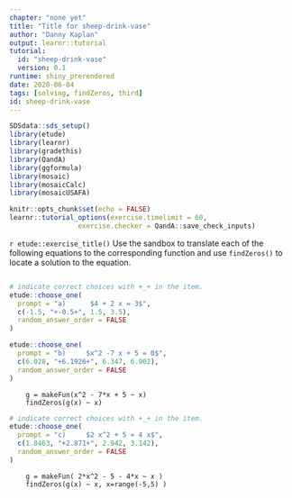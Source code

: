 ```yaml
---
chapter: "none yet"
title: "Title for sheep-drink-vase"
author: "Danny Kaplan"
output: learnr::tutorial
tutorial:
  id: "sheep-drink-vase"
  version: 0.1
runtime: shiny_prerendered
date: 2020-06-04 
tags: [solving, findZeros, third]
id: sheep-drink-vase
---
```


```r
SDSdata::sds_setup()
library(etude)
library(learnr)
library(gradethis)
library(QandA)
library(ggformula)
library(mosaic)
library(mosaicCalc)
library(mosaicUSAFA)

knitr::opts_chunk$set(echo = FALSE)
learnr::tutorial_options(exercise.timelimit = 60, 
                 exercise.checker = QandA::save_check_inputs)
```


`r etude::exercise_title()` Use the sandbox to translate each of the following equations to the corresponding function and use `findZeros()` to locate a solution to the equation.

```r
```





```r
# indicate correct choices with +_+ in the item.
etude::choose_one(
  prompt = "a)      $4 + 2 x = 3$",
  c(-1.5, "+-0.5+", 1.5, 3.5),
  random_answer_order = FALSE
)
```

```r

etude::choose_one(
  prompt = "b)     $x^2 -7 x + 5 = 0$",
  c(6.028, "+6.1926+", 6.347, 6.902),
  random_answer_order = FALSE
)
```

```etude
    g = makeFun(x^2 - 7*x + 5 ~ x)
    findZeros(g(x) ~ x)
```


```r
# indicate correct choices with +_+ in the item.
etude::choose_one(
  prompt = "c)     $2 x^2 + 5 = 4 x$",
  c(1.8463, "+2.871+", 2.942, 3.142),
  random_answer_order = FALSE
)
```

```etude
    g = makeFun( 2*x^2 - 5 - 4*x ~ x )
    findZeros(g(x) ~ x, x=range(-5,5) )
```


